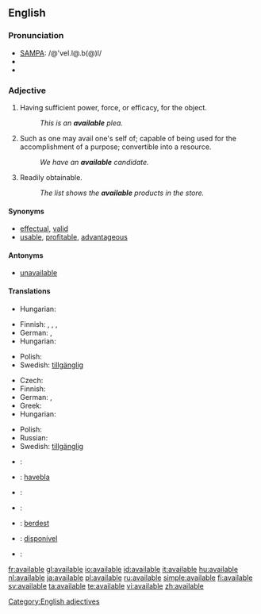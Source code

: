 ==English==

===Pronunciation===
*[[w:SAMPA|SAMPA]]: /@'veI.l@.b(@)l/
*{{IPA|/əˈveɪ.lə.b(ə)l/}}
*{{audio|en-us-available.ogg|Audio (US)}}

===Adjective===
{{en-adj}}

# Having sufficient power, force, or efficacy, for the object.
#:''This is an '''available''' plea.''
# Such as one may avail one's self of; capable of being used for the accomplishment of a purpose; convertible into a resource.
#:''We have an '''available''' candidate.''
# Readily obtainable.
#:''The list shows the '''available''' products in the store.''

====Synonyms====
* [[effectual]], [[valid]]
* [[usable]], [[profitable]], [[advantageous]]

====Antonyms====
* [[unavailable]]

====Translations====
{{trans-top|having sufficient power or efficacy; valid}}
* Hungarian: {{t|hu|érvényes}}
{{trans-mid}}
{{trans-bottom}}

{{trans-top|ready for use}}
* Finnish: {{t|fi|käytettävä}}, {{t|fi|käytettävissä}} {{t-|fi|oleva}}, {{t-|fi|saatavilla}}, {{t-|fi|käsillä}}
* German: {{t+|de|verfügbar}}, {{t+|de|disponibel}}
* Hungarian: {{t|hu|rendelkezésre álló}}
{{trans-mid}}
* Polish: {{t+|pl|wolny|m}}
* Swedish: [[tillgänglig]]
{{trans-bottom}}

{{trans-top|readily obtainable}}
* Czech: {{t-|cs|dostupný|m}}
* Finnish: {{t-|fi|saatavilla}} {{t-|fi|oleva}}
* German: {{t+|de|verfügbar}}, {{t+|de|disponibel}}
* Greek: {{t+|el|διαθέσιμος|f|tr=diathésimos|sc=Grek}}
* Hungarian: {{t|hu|kapható}}
{{trans-mid}}
* Polish: {{t|pl|dostępny|m}}
* Russian: {{t|ru|доступный|m|sc=Cyrl}}
* Swedish: [[tillgänglig]]
{{trans-bottom}}

{{checktrans-top}}
*{{ttbc|Dutch}}: {{t+|nl|beschikbaar}}
*{{ttbc|Esperanto}}: [[havebla]]
*{{ttbc|French}}: {{t+|fr|disponible}}
{{checktrans-mid}}
*{{ttbc|Italian}}: {{t+|it|disponibile}}
*{{ttbc|Kurdish}}: [[berdest]]
*{{ttbc|Portuguese}}: [[disponível]]
*{{ttbc|Spanish}}: {{t-|es|disponible}}

{{checktrans-bottom}}

[[Category:English adjectives]]

[[fr:available]]
[[gl:available]]
[[io:available]]
[[id:available]]
[[it:available]]
[[hu:available]]
[[nl:available]]
[[ja:available]]
[[pl:available]]
[[ru:available]]
[[simple:available]]
[[fi:available]]
[[sv:available]]
[[ta:available]]
[[te:available]]
[[vi:available]]
[[zh:available]]